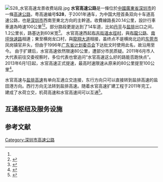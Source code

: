 {{noteTA
|G1=單位
}}
{{中国高速公路信息框
| 编号 = S28
| 省名 = Guangdong
| 名称 = 深圳水官高速公路
| 地圖 = Guangdong S28.svg
| 路線簡稱 = 水官
| 最近通車日期 = 2001年12月30日<ref name="Zhongxin2001">{{cite press_release | url=http://news.sina.com.cn/c/2001-12-31/433209.html | title=深圳水官高速公路通车 路程缩短近半小时 | publisher=[[中新社|中新社]] | date=2001-12-31 | accessdate=2011-07-31 | archive-date=2016-03-04 | archive-url=https://web.archive.org/web/20160304102033/http://news.sina.com.cn/c/2001-12-31/433209.html | dead-url=no }}</ref>
| 规划总里程 = 20.14
| 起點 = {{CHN}}[[廣東省|廣東省]][[深圳市|深圳市]][[龙岗区|龙岗区]]布吉水径村
| 終點 = {{CHN}}[[廣東省|廣東省]][[深圳市|深圳市]][[龙岗区|龙岗区]]横岗龙口村
| 出口處數 = 7
| 服务区数 = 0
}}
[[File:S28_水官高速龙景收费站段.jpg|thumb]]
'''水官高速公路'''是一條位於[[中華人民共和國|中國]][[廣東省|廣東省]][[深圳市|深圳市]]的一條[[高速公路|高速公路]]，粤高速编号'''S28'''，于2001年通车，为中国大陸首条双向十车道高速公路，也是[[深圳市|深圳市]]西南至東北方向的主幹道。收費線路長20.14公里，設計行車車速為時速100公里<ref name="Zhongxin2001" /><ref>{{cite news| url=http://focus.szonline.net/Channel/201107/20110704/351904.shtm| title=新水官高速为我国第一条十车道高速公路| work=聚焦鹏城| date=2011-07-04| accessdate=2011-07-31| deadurl=yes| archiveurl=https://web.archive.org/web/20160304053418/http://focus.szonline.net/Channel/201107/20110704/351904.shtm| archivedate=2016-03-04| df=}}</ref>。部分路段更是达到了14车道，比如[[丹平快速路|丹平]]与[[盐排高速公路|盐排]]出口之间，1.2公里长，路基达到60米宽<ref>{{cite news | url=http://news.china.com.cn/rollnews/2012-01/12/content_12221667.htm | title=水官高速的“算数” | work=深圳特区报 | date=2012-01-12 | accessdate=2013-04-07}}</ref>。
水官高速西起[[布吉街道|布吉街道]][[水徑村|水徑村]]，與[[布龍公路|布龍公路]]、[[南坪快速路|南坪快速路]]相連；東至横岗龙口村，與[[龍翔大道|龍翔大道]]相接，虽终点不是横岗北边的[[东莞市|东莞市]]凤岗镇官井头，但由于1996年[[广东省发改委|广东省计划委员会]]下达批文时使用此名，故沿用至今。
由于扩建后，水官高速依然限速80公里，遭部分市民质疑。2011年6月市人大代表前往交委视察时，多位代表也曾追问“水官高速这么好的路能否跑快点”。2013年6月1日起，水官高速正式提速，最高时速限速从原来的80公里提至100公里<ref>{{cite news| url=http://gd.sina.com.cn/news/m/2013-06-03/084126711.html| title=水官高速正式提速 最高时速限速提至100公里| work=新浪网| date=2013-06-03| access-date=2014-01-12| archive-url=https://web.archive.org/web/20140112115031/http://gd.sina.com.cn/news/m/2013-06-03/084126711.html| archive-date=2014-01-12| dead-url=yes}}</ref>。

水官高速与[[盐排高速|盐排高速]]有单向互通立交连接，东行方向只可以直接转到盐排高速的盐田港方向。西行方向无法转到盐排高速。随着水官高速扩建工程于2011年完工，建成了水荷立交，机荷高速和水官高速间可以互通<ref>{{cite news| url=http://www.szjiaotong.com/2011/0713/3159.html| title=新水官高速公路通车| work=深圳交通| date=2011-07-13| accessdate=2011-07-31}}{{dead link|date=2018年3月 |bot=InternetArchiveBot |fix-attempted=yes }}</ref>。

==互通枢纽及服务设施==
{{Start expwy exit box|place=1}}
{{Expwy exit item|place=[[深圳市|深圳市]]<br />[[龙岗区|龙岗区]]|place rows=7|type=MT||name=布龙|dist start=|index=1|highway connection=[[南坪快速路|南坪快速路]]<br>{{China Expwy Name|S29|[[清平高速公路|清平高速公路]]|P=Guangdong}}|road connection={{中国省道名|360|P=广东|布龙路}}<br>{{中国县道名|252|吉华路}}|state=|comment=}}
{{Expwy exit item|type=E|name=布澜|dist start=|index=3|road connection=布澜路|state=|comment=[[深圳第三人民医院|深圳第三人民医院]]}}
{{Expwy exit item|type=H|name=平沙|dist start=|index=7|highway connection=[[丹平快速路|丹平快速路]]|road connection=|state=}}
{{Expwy exit item|type=H|name=水盐|dist start=|index=8|highway connection={{China Expwy Name|G0422|[[盐排高速公路|盐排高速公路]]|L1=G25}}|road connection=|state=|comment=仅东行}}
{{Expwy exit item|type=E|name=横坪|dist start=|index=13|highway connection=[[南坪快速路|南坪快速路]]|road connection={{中国省道名|356|P=广东|横坪路}}|state=|comment=}}
{{Expwy exit item|type=H|name=水荷|dist start=|index=14|highway connection={{China Expwy Name|G15|[[机荷高速公路|机荷高速公路]]}}|road connection=}}
{{Expwy exit item|type=MT|name=龙岗|dist start=|index=14|highway connection=[[盐龙大道|盐龙大道]]|road connection=[[龙翔大道|龙翔大道]]|comment=[[大运中心|大运中心]]<br>[[香港中文大学深圳|港中大(深圳)]]<br>[[深圳北理莫斯科大学|深圳北理莫斯科大学]]}}
{{End expwy exit box|place=1}}

== 参考文献 ==
{{reflist}}

{{深圳市主要道路}}
{{广东省高速公路}}

[[Category:深圳市高速公路|Category:深圳市高速公路]]